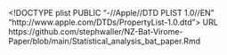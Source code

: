 <?xml version="1.0" encoding="UTF-8"?>
<!DOCTYPE plist PUBLIC "-//Apple//DTD PLIST 1.0//EN" "http://www.apple.com/DTDs/PropertyList-1.0.dtd">
<plist version="1.0">
<dict>
	<key>URL</key>
	<string>https://github.com/stephwaller/NZ-Bat-Virome-Paper/blob/main/Statistical_analysis_bat_paper.Rmd</string>
</dict>
</plist>
